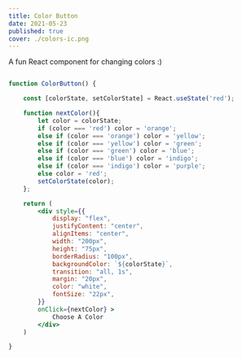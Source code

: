 ```yaml
---
title: Color Button
date: 2021-05-23
published: true
cover: ./colors-ic.png
---
```


A fun React component for changing colors :)

```jsx react-live

function ColorButton() {

    const [colorState, setColorState] = React.useState('red');

    function nextColor(){
        let color = colorState;
        if (color === 'red') color = 'orange';
        else if (color === 'orange') color = 'yellow';
        else if (color === 'yellow') color = 'green';
        else if (color === 'green') color = 'blue';
        else if (color === 'blue') color = 'indigo';
        else if (color === 'indigo') color = 'purple';
        else color = 'red';
        setColorState(color);
    };

    return (
        <div style={{
            display: "flex",
            justifyContent: "center",
            alignItems: "center",
            width: "200px",
            height: "75px",
            borderRadius: "100px",
            backgroundColor: `${colorState}`,
            transition: "all, 1s",
            margin: "20px",
            color: "white",
            fontSize: "22px",
        }} 
        onClick={nextColor} >
            Choose A Color
        </div>
    )

}
```
